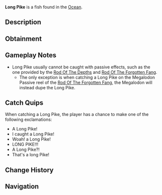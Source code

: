 {{FishInfobox
|image          = Long Pike.png
|rarity         = Secret
|sea            = First Sea
|location       = [[Ocean]]
|sublocation    = 
|sources        = Fishing Rod
|nopassive      = 1
|radar_location = 
|xp             = 6600
|weather        = Rain
|time           = 
|season         = Autumn, Spring
|bait           = Insect
|base_weight    = 3.5
|base_value     = 18000
|weight_range   = 2.3
|base_chance    = 0.005
|base_resil     = 55
}}
'''Long Pike''' is a {{Rarity|Secret}} fish found in the [[Ocean]].

== Description ==
{{Description|Looooooooooooooooooong Piiiiiiiiiiiiiiiiiiiiiiiiiiiiiiiiiiiiiiiiike|Bestiary Entry}}

== Obtainment ==
{{Fish Availability|
Atlantis/Surrounding Ocean
LEGO Pool/Studalodon Hunt
Lucky Event/Blarney McBreeze
Lucky Event/O'Mango Goldgrin
Lucky Event/Plumrick O'Luck
Lucky Event/Rowdy McCharm
Lucky Event/Sunny O'Coin
Ocean
Ocean/Deep Ocean
Orca Migration/Ancient
Orca Migration/Normal
Whale Migration/Moby
Whale Migration/Normal
|top_rods      = 
Leviathan's Fang Rod\1102.21\4922.13;
Ethereal Prism Rod\1001.37\3671.71;
Trident Rod\979.3\4857.97;
Seraphic Rod\972.72\3788.47;
No-Life Rod\972.17\3975.12;
Flimsy Rod\729.71\3885.37;
Training Rod\707.2\4101.96;
Lucky Rod\644.23\3211.44;
Free Spirit Rod\941.4\4669.97;
Fischer's Rod\531.96\2712.26;
Rod Of The Forgotten Fang\911.6\3694.64;
Challenger's Rod\887.23\3640.64;
Rod Of The Depths\822.73\3577.47;
Zeus Rod\812.5\3421.39;
Rod Of The Exalted One\803.46\3579.53;
Verdant Shear Rod\800.58\3444.26;
Blazebringer Rod\771.23\3260.67;
Depthseeker Rod\735.91\3216.83;
Avalanche Rod\664.48\2923.6;
Volcanic Rod\633.09\2706.1;
Steady Rod\258.92\1260.58
|recommended   = Ethereal Prism Rod
}}

== Gameplay Notes ==
* Long Pike usually cannot be caught with passive effects, such as the one provided by the [[Rod Of The Depths]] and [[Rod Of The Forgotten Fang]].
** The only exception is when catching a Long Pike on the Megalodon Passive reel of the [[Rod Of The Forgotten Fang]], the Megalodon will instead dupe the Long Pike.

== Catch Quips ==
When catching a Long Pike, the player has a chance to make one of the following exclamations:
* A Long Pike!
* I caught a Long Pike!
* Woah! a Long Pike!
* LONG PIKE!!!
* A Long Pike?!
* That's a long Pike!

== Change History ==
{{Change History|{{subst:Current Version}}}}

== Navigation ==
{{Fish Navbox|Ocean}}